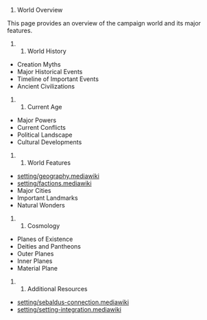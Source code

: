 # World Overview

This page provides an overview of the campaign world and its major features.

## World History

* Creation Myths
* Major Historical Events
* Timeline of Important Events
* Ancient Civilizations

## Current Age

* Major Powers
* Current Conflicts
* Political Landscape
* Cultural Developments

## World Features

* [[Geography|setting/geography.mediawiki]]
* [[Factions and Organizations|setting/factions.mediawiki]]
* Major Cities
* Important Landmarks
* Natural Wonders

## Cosmology

* Planes of Existence
* Deities and Pantheons
* Outer Planes
* Inner Planes
* Material Plane

## Additional Resources

* [[Sebaldus Connection|setting/sebaldus-connection.mediawiki]]
* [[Setting Integration|setting/setting-integration.mediawiki]] 